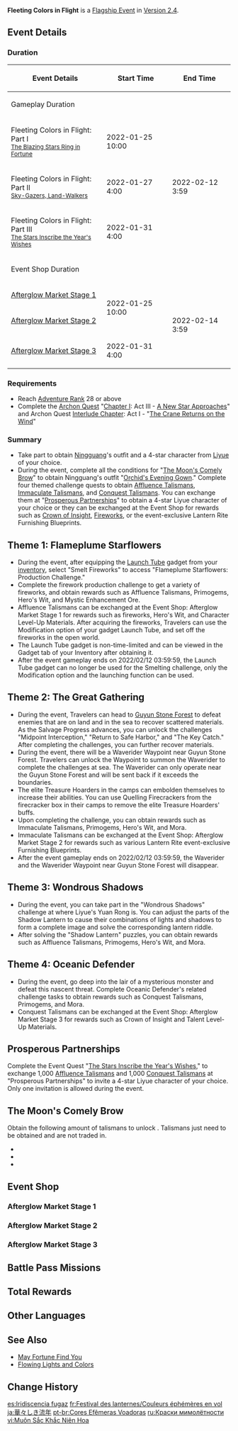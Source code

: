 {{Event Tabs
|subpage1 = Flameplume Starflowers
|subpage2 = The Great Gathering
|subpage3 = Wondrous Shadows
|subpage4 = Oceanic Defender
|subpage5 = Prosperous Partnerships
}}
{{Event
|name              = Fleeting Colors in Flight
|image             = Fleeting Colors in Flight.png
|type              = In-Game
|group             = Flagship
|group2            = Co-Op
|event             = Lantern Rite Festival
|time_known        = yes
|time_start        = 2022-01-25 10:00:00
|time_end          = 2022-02-12 03:59:59
|link              = https://genshin.hoyoverse.com/en/news/detail/18164
|link2             = https://genshin.hoyoverse.com/en/news/detail/18793
|reward            = Beidou,Chongyun,Ningguang,Xiangling,Xingqiu,Xinyan,Yanfei,Yun Jin
|rewardType        = Choose Character
|hatnote           = {{About|the [[Version 2.4]] [[event]]|the [[Soundtracks|EP album]]|Fleeting Colors in Flight (Album)|other references to Lantern Rite|Lantern Rite (Disambiguation)}}
}}
{{Description|Look, people are hanging the lights up and breaking out their instruments! It's a new year, and [[Liyue Harbor]] is bustling with preparations for the grand celebration of the [[Lantern Rite Festival]]... This new year comes amidst the dawning of a new era, and [[Ningguang]] and [[Keqing]] of the Qixing seem to both have brand-new plans...}}
'''Fleeting Colors in Flight''' is a [[Flagship Event]] in [[Version 2.4]].

==Event Details==
===Duration===
{| class="article-table"
! Event Details
! Start Time
! End Time
|-
! colspan=3 | Gameplay Duration
|-
| Fleeting Colors in Flight: Part I<br><small>[[The Blazing Stars Ring in Fortune]]</small>
| 2022-01-25 10:00
| rowspan=3 | 2022-02-12 3:59
|-
| Fleeting Colors in Flight: Part II<br><small>[[Sky-Gazers, Land-Walkers]]</small>
|2022-01-27 4:00
|-
|Fleeting Colors in Flight: Part III<br><small>[[The Stars Inscribe the Year's Wishes]]</small>
|2022-01-31 4:00
|-
! colspan="3" |Event Shop Duration
|-
|[[#Afterglow Market Stage 1|Afterglow Market Stage 1]]
| rowspan="2" |2022-01-25 10:00
| rowspan="3" |2022-02-14 3:59
|-
|[[#Afterglow Market Stage 2|Afterglow Market Stage 2]]
|-
|[[#Afterglow Market Stage 3|Afterglow Market Stage 3]]
|2022-01-31 4:00
|}

===Requirements===
*Reach [[Adventure Rank]] 28 or above
*Complete the [[Archon Quest]] "[[Chapter I]]: Act III - [[A New Star Approaches]]" and Archon Quest [[Interlude Chapter]]: Act I - "[[The Crane Returns on the Wind]]"

===Summary===
*Take part to obtain [[Ningguang]]'s outfit and a 4-star character from [[Liyue]] of your choice.
*During the event, complete all the conditions for "[[#The Moon's Comely Brow|The Moon's Comely Brow]]" to obtain Ningguang's outfit "[[Orchid's Evening Gown]]." Complete four themed challenge quests to obtain [[Affluence Talisman]]s, [[Immaculate Talisman]]s, and [[Conquest Talisman]]s. You can exchange them at "[[Fleeting Colors in Flight/Prosperous Partnerships|Prosperous Partnerships]]" to obtain a 4-star Liyue character of your choice or they can be exchanged at the Event Shop for rewards such as [[Crown of Insight]], [[Fireworks]], or the event-exclusive Lantern Rite Furnishing Blueprints.

==Theme 1: Flameplume Starflowers==
{{Main|Fleeting Colors in Flight/Flameplume Starflowers|l1=Flameplume Starflowers}}
*During the event, after equipping the [[Launch Tube]] gadget from your [[inventory]], select "Smelt Fireworks" to access "Flameplume Starflowers: Production Challenge."
*Complete the firework production challenge to get a variety of fireworks, and obtain rewards such as Affluence Talismans, Primogems, Hero's Wit, and Mystic Enhancement Ore.
*Affluence Talismans can be exchanged at the Event Shop: Afterglow Market Stage 1 for rewards such as fireworks, Hero's Wit, and Character Level-Up Materials. After acquiring the fireworks, Travelers can use the Modification option of your gadget Launch Tube, and set off the fireworks in the open world.
*The Launch Tube gadget is non-time-limited and can be viewed in the Gadget tab of your Inventory after obtaining it.
*After the event gameplay ends on 2022/02/12 03:59:59, the Launch Tube gadget can no longer be used for the Smelting challenge, only the Modification option and the launching function can be used.

==Theme 2: The Great Gathering==
{{Main|Fleeting Colors in Flight/The Great Gathering|l1=The Great Gathering}}
*During the event, Travelers can head to [[Guyun Stone Forest]] to defeat enemies that are on land and in the sea to recover scattered materials. As the Salvage Progress advances, you can unlock the challenges "Midpoint Interception," "Return to Safe Harbor," and "The Key Catch." After completing the challenges, you can further recover materials.
*During the event, there will be a Waverider Waypoint near Guyun Stone Forest. Travelers can unlock the Waypoint to summon the Waverider to complete the challenges at sea. The Waverider can only operate near the Guyun Stone Forest and will be sent back if it exceeds the boundaries.
*The elite Treasure Hoarders in the camps can embolden themselves to increase their abilities. You can use Quelling Firecrackers from the firecracker box in their camps to remove the elite Treasure Hoarders' buffs.
*Upon completing the challenge, you can obtain rewards such as Immaculate Talismans, Primogems, Hero's Wit, and Mora.
*Immaculate Talismans can be exchanged at the Event Shop: Afterglow Market Stage 2 for rewards such as various Lantern Rite event-exclusive Furnishing Blueprints.
*After the event gameplay ends on 2022/02/12 03:59:59, the Waverider and the Waverider Waypoint near Guyun Stone Forest will disappear.

==Theme 3: Wondrous Shadows==
{{Main|Fleeting Colors in Flight/Wondrous Shadows|l1=Wondrous Shadows}}
*During the event, you can take part in the "Wondrous Shadows" challenge at where Liyue's Yuan Rong is. You can adjust the parts of the Shadow Lantern to cause their combinations of lights and shadows to form a complete image and solve the corresponding lantern riddle.
*After solving the "Shadow Lantern" puzzles, you can obtain rewards such as Affluence Talismans, Primogems, Hero's Wit, and Mora.

==Theme 4: Oceanic Defender==
{{Main|Fleeting Colors in Flight/Oceanic Defender|l1=Oceanic Defender}}
*During the event, go deep into the lair of a mysterious monster and defeat this nascent threat. Complete Oceanic Defender's related challenge tasks to obtain rewards such as Conquest Talismans, Primogems, and Mora.
*Conquest Talismans can be exchanged at the Event Shop: Afterglow Market Stage 3 for rewards such as Crown of Insight and Talent Level-Up Materials.

==Prosperous Partnerships==
{{Main|Fleeting Colors in Flight/Prosperous Partnerships|l1=Prosperous Partnerships}}
Complete the Event Quest "[[The Stars Inscribe the Year's Wishes]]," to exchange 1,000 [[Affluence Talisman]]s and 1,000 [[Conquest Talisman]]s at "Prosperous Partnerships" to invite a 4-star Liyue character of your choice. Only one invitation is allowed during the event.
{{Card|Xiangling}}{{Card|Beidou}}{{Card|Xingqiu}}{{Card|Ningguang}}{{Card|Chongyun}}{{Card|Xinyan}}{{Card|Yun Jin}}{{Card|Yanfei}}

==The Moon's Comely Brow==
Obtain the following amount of talismans to unlock {{Outfit|Orchid's Evening Gown|30|nobr=1}}. Talismans just need to be obtained and are not traded in.
* {{Item|Affluence Talisman|30|x=2,400}}
* {{Item|Immaculate Talisman|30|x=2,200}}
* {{Item|Conquest Talisman|30|x=1,800}}
{{clr}}

==Event Shop==
===Afterglow Market Stage 1===
{{Shop/Header|currency=Affluence Talisman|total=1|type=Event}}
{{Shop|Sparkly Shiny Dodoco!|x=1|120|1|total=1}}
{{Shop|Fame and Fortune For a Season|x=1|120|1|total=1}}
{{Shop|Unyielding Spirit|x=1|120|1|total=1}}
{{Shop|Festival Spotlight|x=1|120|1|total=1}}
{{Shop|Wanmin Feast|x=1|120|1|total=1}}
{{Shop|Mischievous Villosas|x=1|120|1|total=1}}
{{Shop|Agnidus Agate Fragment|x=1|30|6|total=1}}
{{Shop|Varunada Lazurite Fragment|x=1|30|6|total=1}}
{{Shop|Vajrada Amethyst Fragment|x=1|30|6|total=1}}
{{Shop|Vayuda Turquoise Fragment|x=1|30|6|total=1}}
{{Shop|Shivada Jade Fragment|x=1|30|6|total=1}}
{{Shop|Prithiva Topaz Fragment|x=1|30|6|total=1}}
{{Shop|Hero's Wit|x=1|10|20|total=1}}
{{Shop/Footer|total=2,000}}

===Afterglow Market Stage 2===
{{Shop/Header|currency=Immaculate Talisman|total=1|type=Event}}
{{Shop|Festive Fragrance: Goods Piled High|300|1|total=1|blueprint=1}}
{{Shop|Festive Fragrance: Of Gold and Jade|300|1|total=1|blueprint=1}}
{{Shop|Rainbow Lights: Lovely Night View|300|1|total=1|blueprint=1}}
{{Shop|Fine Stall: Splash of Color|300|1|total=1|blueprint=1}}
{{Shop|Rainbow Stall: Ultramarine|300|1|total=1|blueprint=1}}
{{Shop|Rainbow Stall: Ruby Red|300|1|total=1|blueprint=1}}
{{Shop|Rainbow Cloud Flying Satin Pole|300|1|total=1|blueprint=1}}
{{Shop|Blooming Candle: Pure as a Lotus|300|1|total=1|blueprint=1}}
{{Shop|Rainbow Lights: At Dawn We Celebrate|300|1|total=1|blueprint=1}}
{{Shop/Footer|total=2,700}}

===Afterglow Market Stage 3===
{{Shop/Header|currency=Conquest Talisman|total=1|type=Event}}
{{Shop|Crown of Insight|x=1|500|1|total=1}}
{{Shop|Guide to Prosperity|x=1|20|6|total=1}}
{{Shop|Philosophies of Prosperity|x=1|60|2|total=1}}
{{Shop|Guide to Diligence|x=1|20|6|total=1}}
{{Shop|Philosophies of Diligence|x=1|60|2|total=1}}
{{Shop|Guide to Gold|x=1|20|6|total=1}}
{{Shop|Philosophies of Gold|x=1|60|2|total=1}}
{{Shop/Footer|total=1,220}}

==Battle Pass Missions ==
{{Battle Pass Missions
|name     = Oceansong
|mission1 = {{Color|[Event]}} Obtain a total of 2500 Affluence Talismans in the "Fleeting Colors in Flight" event
|exp1     = 1,500
|mission2 = {{Color|[Event]}} Obtain a total of 2000 Immaculate Talismans in the "Fleeting Colors in Flight" event
|exp2     = 1,500
|mission3 = {{Color|[Event]}} Obtain a total of 1500 Conquest Talismans in the "Fleeting Colors in Flight" event
|exp3     = 1,500
}}

==Total Rewards==
{{Event Rewards
|Primogem = 960
|Mora = 1,520,000
|Hero's Wit = 82
|Mystic Enhancement Ore = 84
|Crown of Insight = 1
|Launch Tube = 1
|Recipe: Bountiful Year = 1
|Orchid's Evening Gown = 1
|The Mountain Clouds Let Down Golden Rain = 1
|The Silver Night is Full of Stars = 1
|The Gloom Paints the Cold Blooms = 1
|Fireworks Dance Amidst a Snowy Sky = 1
|Golden Calendula Swirl = 1
|Kindled Trees by the Moonlit Window = 1
|Sparkly Shiny Dodoco! = 1
|Fame and Fortune For a Season = 1
|Unyielding Spirit = 1
|Festival Spotlight = 1
|Wanmin Feast = 1
|Mischievous Villosas = 1
|Blueprint: Festive Fragrance: Goods Piled High = 1
|Blueprint: Festive Fragrance: Of Gold and Jade = 1
|Blueprint: Rainbow Lights: Lovely Night View = 1
|Blueprint: Fine Stall: Splash of Color = 1
|Blueprint: Rainbow Stall: Ultramarine = 1
|Blueprint: Rainbow Stall: Ruby Red = 1
|Blueprint: Rainbow Cloud Flying Satin Pole = 1
|Blueprint: Blooming Candle: Pure as a Lotus = 1
|Blueprint: Rainbow Lights: At Dawn We Celebrate = 1
|Guide to Prosperity = 6
|Philosophies of Prosperity = 2
|Guide to Diligence = 6
|Philosophies of Diligence = 2
|Guide to Gold = 6
|Philosophies of Gold = 2
|Agnidus Agate Fragment = 6
|Varunada Lazurite Fragment  = 6
|Vajrada Amethyst Fragment = 6
|Vayuda Turquoise Fragment = 6
|Shivada Jade Fragment = 6
|Prithiva Topaz Fragment = 6
|sort = Primogem,Mora,Hero's Wit,Mystic Enhancement Ore,Crown of Insight,Launch Tube,Recipe: Bountiful Year,Orchid's Evening Gown,The Mountain Clouds Let Down Golden Rain,The Silver Night is Full of Stars,The Gloom Paints the Cold Blooms,Fireworks Dance Amidst a Snowy Sky,Golden Calendula Swirl,Kindled Trees by the Moonlit Window,Sparkly Shiny Dodoco!,Fame and Fortune For a Season,Unyielding Spirit,Festival Spotlight,Wanmin Feast,Mischievous Villosas,Blueprint: Festive Fragrance: Goods Piled High,Blueprint: Festive Fragrance: Of Gold and Jade,Blueprint: Rainbow Lights: Lovely Night View,Blueprint: Fine Stall: Splash of Color,Blueprint: Rainbow Stall: Ultramarine,Blueprint: Rainbow Stall: Ruby Red,Blueprint: Rainbow Cloud Flying Satin Pole,Blueprint: Blooming Candle: Pure as a Lotus,Blueprint: Rainbow Lights: At Dawn We Celebrate,Guide to Prosperity,Guide to Diligence,Guide to Gold,Philosophies of Prosperity,Philosophies of Diligence,Philosophies of Gold,Agnidus Agate Fragment,Varunada Lazurite Fragment,Vajrada Amethyst Fragment,Vayuda Turquoise Fragment,Shivada Jade Fragment,Prithiva Topaz Fragment,
}}
{{Event Rewards
|type = Event Items
|Affluence Talisman = 3,000
|Conquest Talisman = 2,220
|Immaculate Talisman = 2,700
|sort = Affluence Talisman,Conquest Talisman,Immaculate Talisman
}}

==Other Languages==
{{Other Languages
|en      = Fleeting Colors in Flight
|zhs     = 飞彩镌流年
|zhs_rm  = Fēicǎi Juān Liúnián
|zht     = 飛彩鐫流年
|zht_rm  = Fēicǎi Juān Liúnián
|zh_tl   = Flying Colors Engrave Fleeting Years
|zh_note = "Flying colors" ({{zh|s=飞彩|t=飛彩}}) refers to the flying lanterns, which is a symbolic expression of the Lantern Rite Festival.
|ja      = 華々しき流年
|ja_rm   = Hanabanashiki Ryuunen
|ja_tl   = The Brilliant Fleeting Years
|ko      = {{tt|화려|華麗}}히 {{tt|수|繡}}놓인 {{tt|유년|流年}}
|ko_tl   = Splendidly Embroidered Fleeting Years
|es      = Iridiscencia fugaz
|es_tl   = Fleeting Iridescence
|fr      = Couleurs éphémères en vol
|fr_tl   = Ephemeral Colors in Flight
|ru      = Краски мимолётности
|ru_tl   = Colors of Fleetingness
|th      = แสงสีสันแต่งแต้มท้องนภา
|th_rm   = Saeng Sisan Taeng Taem Thong Onpha
|th_tl   = Colored Lights Decorating the Sky
|vi      = Muôn {{tt|Sắc|色}} {{tt|Khắc|刻}} {{tt|Niên Hoa|年華}}
|vi_tl   = Myriad Colors Engrave the Years of Bloom
|vi_note = {{vi|Niên hoa}} is derived from the Chinese expression {{zh|t=年華|rm=niánhuá}}, which describes a period of time; particularly with a positive connotation, such as the years of one's youth.
|de      = Flüchtige Farben im Flug
|de_tl   = Fleeting Colors in Flight
|id      = Sekilas Rona di Angkasa
|id_tl   = A Glimpse of Color in the Sky
|pt      = Cores Efêmeras Voadoras
|pt_tl   = Flying Ephemeral Colors
}}

==See Also==
* [[May Fortune Find You/2022-01-25|May Fortune Find You]]
* [[Flowing Lights and Colors]]

==Change History==
{{Change History|2.4}}

[[es:Iridiscencia fugaz]]
[[fr:Festival des lanternes/Couleurs éphémères en vol]]
[[ja:華々しき流年]]
[[pt-br:Cores Efêmeras Voadoras]]
[[ru:Краски мимолётности]]
[[vi:Muôn Sắc Khắc Niên Hoa]]